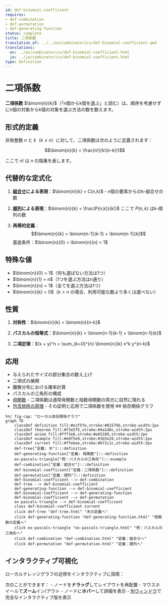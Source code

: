```yaml
---
id: def-binomial-coefficient
requires:
- def-combination
- def-permutation
- def-generating-function
status: complete
title: 二項係数
translation_of: ../../en/combinatorics/def-binomial-coefficient.qmd
translations:
  en: ../en/combinatorics/def-binomial-coefficient.html
  ja: ../ja/combinatorics/def-binomial-coefficient.html
type: Definition
---
```


# 二項係数

**二項係数** $\binom{n}{k}$（「n個からk個を選ぶ」と読む）は、順序を考慮せずにn個の対象からk個の対象を選ぶ方法の数を数えます。

## 形式的定義

非負整数 $n$ と $k$（$k \leq n$）に対して、二項係数は次のように定義されます：

$$\binom{n}{k} = \frac{n!}{k!(n-k)!}$$

ここで $n!$ は $n$ の階乗を表します。

## 代替的な定式化

1. **[組合せ](def-combination.qmd)による表現**：$\binom{n}{k} = C(n,k)$ - n個の要素からのk-組合せの数

2. **[順列](def-permutation.qmd)による表現**：$\binom{n}{k} = \frac{P(n,k)}{k!}$ ここで $P(n,k)$ はk-順列の数

3. **再帰的定義**：
   $$\binom{n}{k} = \binom{n-1}{k-1} + \binom{n-1}{k}$$
   基底条件：$\binom{n}{0} = \binom{n}{n} = 1$

## 特殊な値

- $\binom{n}{0} = 1$（何も選ばない方法は1つ）
- $\binom{n}{1} = n$（1つを選ぶ方法はn通り）
- $\binom{n}{n} = 1$（全てを選ぶ方法は1つ）
- $\binom{n}{k} = 0$（$k > n$ の場合、利用可能な数より多くは選べない）

## 性質

1. **対称性**：$\binom{n}{k} = \binom{n}{n-k}$

2. **パスカルの恒等式**：$\binom{n}{k} = \binom{n-1}{k-1} + \binom{n-1}{k}$

3. **二項定理**：$(x + y)^n = \sum_{k=0}^{n} \binom{n}{k} x^k y^{n-k}$

## 応用

- 与えられたサイズの部分集合の数え上げ
- 二項式の展開
- 離散分布における確率計算
- パスカルの三角形の構成
- [母関数](def-generating-function.qmd) - 二項係数は通常母関数と指数母関数の両方に自然に現れる
- [包含排除の原理](thm-inclusion-exclusion.qmd) - その証明と応用で二項係数を使用
## 依存関係グラフ

```mermaid
%%| fig-cap: "ローカル依存関係グラフ"
graph TD
    classDef definition fill:#e1f5fe,stroke:#01579b,stroke-width:2px
    classDef theorem fill:#f3e5f5,stroke:#4a148c,stroke-width:2px
    classDef axiom fill:#fff3e0,stroke:#e65100,stroke-width:2px
    classDef example fill:#e8f5e9,stroke:#1b5e20,stroke-width:2px
    classDef current fill:#ffebee,stroke:#b71c1c,stroke-width:3px
    def-tree["定義: 木"]:::definition
    def-generating-function["定義: 母関数"]:::definition
    ex-pascals-triangle["例：パスカルの三角形"]:::example
    def-combination["定義：組合せ"]:::definition
    def-binomial-coefficient["定義：二項係数"]:::definition
    def-permutation["定義：順列"]:::definition
    def-binomial-coefficient --> def-combination
    def-tree --> def-binomial-coefficient
    def-generating-function --> def-binomial-coefficient
    def-binomial-coefficient --> def-generating-function
    def-binomial-coefficient --> def-permutation
    ex-pascals-triangle --> def-binomial-coefficient
    class def-binomial-coefficient current
    click def-tree "def-tree.html" "木の定義へ"
    click def-generating-function "def-generating-function.html" "母関数の定義へ"
    click ex-pascals-triangle "ex-pascals-triangle.html" "例：パスカルの三角形へ"
    click def-combination "def-combination.html" "定義：組合せへ"
    click def-permutation "def-permutation.html" "定義：順列へ"
```

## インタラクティブ可視化

ローカルナレッジグラフの近傍をインタラクティブに探索：

::: {.graph-viz data-id="def-binomial-coefficient" data-width="700" data-height="500"}
:::

次のことができます：
- ノードを**ドラッグ**してレイアウトを再配置
- マウスホイールで**ズーム**イン/アウト
- ノードに**ホバー**して詳細を表示
- [別ウィンドウ](../../output/interactive/ja/def-binomial-coefficient.html){target="_blank"}で完全なインタラクティブ版を表示
